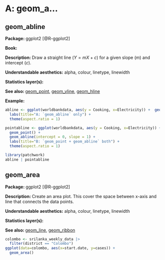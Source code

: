 # A: geom_a...

## geom_abline{#abline}

**Package: ** ggplot2 [@R-ggplot2]

**Book: **

**Description: ** Draw a straight line ($Y=mX+c$) for a given slope ($m$)  and intercept ($c$).

**Understandable aesthetics:** alpha, colour, linetype, linewidth

**Statistics layer(s):**

**See also: ** [geom_point](#point), [geom_vline](#vline), [geom_hline](#hline)

**Example:**

```r
abline <- ggplot(worldbankdata, aes(y = Cooking, x=Electricity)) +  geom_abline(intercept = 0, slope = 1) + 
  labs(title="A: `geom_abline` only") +
  theme(aspect.ratio = 1)

pointabline <- ggplot(worldbankdata, aes(y = Cooking, x=Electricity)) + 
  geom_point() + 
  geom_abline(intercept = 0, slope = 1) + 
  labs(title="B: `geom_point + geom_abline` both") +
  theme(aspect.ratio = 1)

library(patchwork)
abline | pointabline
```

## geom_area{#area}

**Package: ** ggplot2 [@R-ggplot2]

**Description: **Create an area plot. This cover the space between x-axis and line that connects the data points.

**Understandable aesthetics:** alpha, colour, linetype, linewidth

**Statistics layer(s):**



**See also: ** [geom_line](#line), [geom_ribbon](#ribbon)

```r
colombo <- srilanka_weekly_data |>
  filter(district == "Colombo")
ggplot(data=colombo, aes(x=start.date, y=cases)) + 
  geom_area()
```
